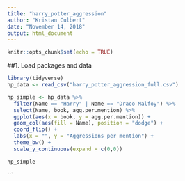 ```yaml
---
title: "harry_potter_aggression"
author: "Kristan Culbert"
date: "November 14, 2018"
output: html_document
---
```


```r
knitr::opts_chunk$set(echo = TRUE)
```

##1. Load packages and data
```r

library(tidyverse)
hp_data <- read_csv("harry_potter_aggression_full.csv")

hp_simple <- hp_data %>% 
  filter(Name == "Harry" | Name == "Draco Malfoy") %>% 
  select(Name, book, agg.per.mention) %>% 
  ggplot(aes(x = book, y = agg.per.mention)) +
  geom_col(aes(fill = Name), position = "dodge") +
  coord_flip() +
  labs(x = "", y = "Aggressions per mention") +
  theme_bw() +
  scale_y_continuous(expand = c(0,0))

hp_simple

```

```